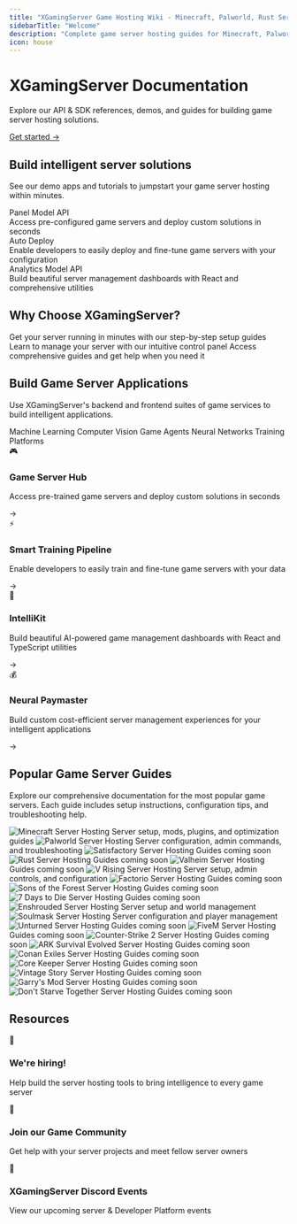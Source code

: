 ```yaml
---
title: "XGamingServer Game Hosting Wiki - Minecraft, Palworld, Rust Server Guides & Tutorials"
sidebarTitle: "Welcome"
description: "Complete game server hosting guides for Minecraft, Palworld, Rust, Valheim, and 20+ games. Step-by-step tutorials for server setup, mods, plugins, troubleshooting, and optimization."
icon: house
---
```


# XGamingServer Documentation

Explore our API & SDK references, demos, and guides for building game server hosting solutions.

<div className="flex gap-3 mb-8">
  <a href="/quickstart" className="inline-flex items-center px-4 py-2 bg-emerald-500 text-white rounded-lg hover:bg-emerald-600 transition-colors font-medium">
    Get started →
  </a>
</div>

## Build intelligent server solutions

See our demo apps and tutorials to jumpstart your game server hosting within minutes.

<CardGroup cols={3}>
  <Card title="Game Server Hub" icon="server" className="border-l-4 border-l-emerald-500">
    <div className="flex items-center gap-2 mb-2">
      <span className="px-2 py-1 bg-emerald-100 text-emerald-800 text-xs rounded-full font-medium">Panel</span>
      <span className="px-2 py-1 bg-gray-100 text-gray-800 text-xs rounded-full font-medium">Model API</span>
    </div>
    Access pre-configured game servers and deploy custom solutions in seconds
  </Card>
  <Card title="Smart Server Pipeline" icon="network-wired" className="border-l-4 border-l-blue-500">
    <div className="flex items-center gap-2 mb-2">
      <span className="px-2 py-1 bg-blue-100 text-blue-800 text-xs rounded-full font-medium">Auto Deploy</span>
    </div>
    Enable developers to easily deploy and fine-tune game servers with your configuration
  </Card>
  <Card title="Server Analytics" icon="chart-line" className="border-l-4 border-l-purple-500">
    <div className="flex items-center gap-2 mb-2">
      <span className="px-2 py-1 bg-purple-100 text-purple-800 text-xs rounded-full font-medium">Analytics</span>
      <span className="px-2 py-1 bg-gray-100 text-gray-800 text-xs rounded-full font-medium">Model API</span>
    </div>
    Build beautiful server management dashboards with React and comprehensive utilities
  </Card>
</CardGroup>

## Why Choose XGamingServer?

<CardGroup cols={3}>
  <Card title="Quick Setup" icon="rocket">
    Get your server running in minutes with our step-by-step setup guides
  </Card>
  <Card title="Game Panel" icon="desktop">
    Learn to manage your server with our intuitive control panel
  </Card>
  <Card title="24/7 Support" icon="headset">
    Access comprehensive guides and get help when you need it
  </Card>
</CardGroup>

## Build Game Server Applications

Use XGamingServer's backend and frontend suites of game services to build intelligent applications.

<div className="flex flex-wrap gap-2 mb-6">
  <span className="px-3 py-1 bg-black text-white rounded-full text-sm font-medium">Machine Learning</span>
  <span className="px-3 py-1 bg-gray-100 text-gray-800 rounded-full text-sm">Computer Vision</span>
  <span className="px-3 py-1 bg-gray-100 text-gray-800 rounded-full text-sm">Game Agents</span>
  <span className="px-3 py-1 bg-gray-100 text-gray-800 rounded-full text-sm">Neural Networks</span>
  <span className="px-3 py-1 bg-gray-100 text-gray-800 rounded-full text-sm">Training Platforms</span>
</div>

<div className="grid grid-cols-1 lg:grid-cols-2 gap-6 mb-8">
  <div className="bg-gradient-to-br from-emerald-50 to-emerald-100 p-6 rounded-xl border border-emerald-200">
    <div className="flex items-center gap-3 mb-4">
      <div className="w-10 h-10 bg-emerald-500 rounded-lg flex items-center justify-center">
        <span className="text-white font-bold">🎮</span>
      </div>
      <div>
        <h3 className="font-semibold text-lg">Game Server Hub</h3>
        <p className="text-sm text-gray-600">Access pre-trained game servers and deploy custom solutions in seconds</p>
      </div>
      <div className="ml-auto">
        <span className="text-2xl">→</span>
      </div>
    </div>
  </div>
  
  <div className="bg-gradient-to-br from-blue-50 to-blue-100 p-6 rounded-xl border border-blue-200">
    <div className="flex items-center gap-3 mb-4">
      <div className="w-10 h-10 bg-blue-500 rounded-lg flex items-center justify-center">
        <span className="text-white font-bold">⚡</span>
      </div>
      <div>
        <h3 className="font-semibold text-lg">Smart Training Pipeline</h3>
        <p className="text-sm text-gray-600">Enable developers to easily train and fine-tune game servers with your data</p>
      </div>
      <div className="ml-auto">
        <span className="text-2xl">→</span>
      </div>
    </div>
  </div>
  
  <div className="bg-gradient-to-br from-purple-50 to-purple-100 p-6 rounded-xl border border-purple-200">
    <div className="flex items-center gap-3 mb-4">
      <div className="w-10 h-10 bg-purple-500 rounded-lg flex items-center justify-center">
        <span className="text-white font-bold">🧠</span>
      </div>
      <div>
        <h3 className="font-semibold text-lg">IntelliKit</h3>
        <p className="text-sm text-gray-600">Build beautiful AI-powered game management dashboards with React and TypeScript utilities</p>
      </div>
      <div className="ml-auto">
        <span className="text-2xl">→</span>
      </div>
    </div>
  </div>
  
  <div className="bg-gradient-to-br from-orange-50 to-orange-100 p-6 rounded-xl border border-orange-200">
    <div className="flex items-center gap-3 mb-4">
      <div className="w-10 h-10 bg-orange-500 rounded-lg flex items-center justify-center">
        <span className="text-white font-bold">💰</span>
      </div>
      <div>
        <h3 className="font-semibold text-lg">Neural Paymaster</h3>
        <p className="text-sm text-gray-600">Build custom cost-efficient server management experiences for your intelligent applications</p>
      </div>
      <div className="ml-auto">
        <span className="text-2xl">→</span>
      </div>
    </div>
  </div>
</div>

## Popular Game Server Guides

Explore our comprehensive documentation for the most popular game servers. Each guide includes setup instructions, configuration tips, and troubleshooting help.

<CardGroup cols={2}>
  <Card title="Minecraft" href="/games/minecraft">
    <img src="https://xgamingserver.com/img/game-images/minecraft-server-hosting.webp" alt="Minecraft Server Hosting" className="rounded-lg mb-3" style={{ aspectRatio: '16/9', objectFit: 'cover' }} />
    Server setup, mods, plugins, and optimization guides
  </Card>
  <Card title="Palworld" href="/games/palworld">
    <img src="https://xgamingserver.com/img/game-images/palworld-server-hosting.webp" alt="Palworld Server Hosting" className="rounded-lg mb-3" style={{ aspectRatio: '16/9', objectFit: 'cover' }} />
    Server configuration, admin commands, and troubleshooting
  </Card>
  <Card title="Satisfactory" href="/games/satisfactory">
    <img src="https://xgamingserver.com/img/game-images/satisfactory-server-hosting.webp" alt="Satisfactory Server Hosting" className="rounded-lg mb-3" style={{ aspectRatio: '16/9', objectFit: 'cover' }} />
    Guides coming soon
  </Card>
  <Card title="Rust" href="/games/rust">
    <img src="https://xgamingserver.com/img/game-images/rust-server-hosting.webp" alt="Rust Server Hosting" className="rounded-lg mb-3" style={{ aspectRatio: '16/9', objectFit: 'cover' }} />
    Guides coming soon
  </Card>
  <Card title="Valheim" href="/games/valheim">
    <img src="https://xgamingserver.com/img/game-images/dedicated-valheim-server-hosting.webp" alt="Valheim Server Hosting" className="rounded-lg mb-3" style={{ aspectRatio: '16/9', objectFit: 'cover' }} />
    Guides coming soon
  </Card>
  <Card title="V Rising" href="/games/vrising">
    <img src="https://xgamingserver.com/img/game-images/v-rising-server-hosting.webp" alt="V Rising Server Hosting" className="rounded-lg mb-3" style={{ aspectRatio: '16/9', objectFit: 'cover' }} />
    Server setup, admin controls, and configuration
  </Card>
  <Card title="Factorio" href="/games/factorio">
    <img src="https://xgamingserver.com/img/game-images/factorio-server-hosting.webp" alt="Factorio Server Hosting" className="rounded-lg mb-3" style={{ aspectRatio: '16/9', objectFit: 'cover' }} />
    Guides coming soon
  </Card>
  <Card title="Sons of the Forest" href="/games/sons-of-the-forest">
    <img src="https://xgamingserver.com/img/game-images/sons-of-the-forest-server-hosting.webp" alt="Sons of the Forest Server Hosting" className="rounded-lg mb-3" style={{ aspectRatio: '16/9', objectFit: 'cover' }} />
    Guides coming soon
  </Card>
  <Card title="7 Days to Die" href="/games/7-days-to-die">
    <img src="https://xgamingserver.com/img/game-images/7-days-to-die-server-hosting.webp" alt="7 Days to Die Server Hosting" className="rounded-lg mb-3" style={{ aspectRatio: '16/9', objectFit: 'cover' }} />
    Guides coming soon
  </Card>
  <Card title="Enshrouded" href="/games/enshrouded">
    <img src="https://xgamingserver.com/img/game-images/enshrouded-server-hosting.webp" alt="Enshrouded Server Hosting" className="rounded-lg mb-3" style={{ aspectRatio: '16/9', objectFit: 'cover' }} />
    Server setup and world management
  </Card>
  <Card title="Soulmask" href="/games/soulmask">
    <img src="https://xgamingserver.com/img/game-images/soulmask-server-hosting.webp" alt="Soulmask Server Hosting" className="rounded-lg mb-3" style={{ aspectRatio: '16/9', objectFit: 'cover' }} />
    Server configuration and player management
  </Card>
  <Card title="Unturned" href="/games/unturned">
    <img src="https://xgamingserver.com/img/game-images/unturned-server-hosting.webp" alt="Unturned Server Hosting" className="rounded-lg mb-3" style={{ aspectRatio: '16/9', objectFit: 'cover' }} />
    Guides coming soon
  </Card>
  <Card title="FiveM" href="/games/fivem">
    <img src="https://xgamingserver.com/img/game-images/five-m-server-hosting.webp" alt="FiveM Server Hosting" className="rounded-lg mb-3" style={{ aspectRatio: '16/9', objectFit: 'cover' }} />
    Guides coming soon
  </Card>
  <Card title="Counter-Strike 2" href="/games/cs2">
    <img src="https://xgamingserver.com/img/game-images/counter-strike-2-cs2-server-hosting.webp" alt="Counter-Strike 2 Server Hosting" className="rounded-lg mb-3" style={{ aspectRatio: '16/9', objectFit: 'cover' }} />
    Guides coming soon
  </Card>
  <Card title="ARK: Survival Evolved" href="/games/ark-se">
    <img src="https://xgamingserver.com/img/game-images/ark-server-hosting.webp" alt="ARK Survival Evolved Server Hosting" className="rounded-lg mb-3" style={{ aspectRatio: '16/9', objectFit: 'cover' }} />
    Guides coming soon
  </Card>
  <Card title="Conan Exiles" href="/games/conan-exiles">
    <img src="https://xgamingserver.com/img/game-images/conan-exiles-server-hosting.webp" alt="Conan Exiles Server Hosting" className="rounded-lg mb-3" style={{ aspectRatio: '16/9', objectFit: 'cover' }} />
    Guides coming soon
  </Card>
  <Card title="Core Keeper" href="/games/core-keeper">
    <img src="https://xgamingserver.com/img/game-images/core-keeper-server-hosting.webp" alt="Core Keeper Server Hosting" className="rounded-lg mb-3" style={{ aspectRatio: '16/9', objectFit: 'cover' }} />
    Guides coming soon
  </Card>
  <Card title="Vintage Story" href="/games/vintage-story">
    <img src="https://xgamingserver.com/img/game-images/vintage-story-server-hosting.webp" alt="Vintage Story Server Hosting" className="rounded-lg mb-3" style={{ aspectRatio: '16/9', objectFit: 'cover' }} />
    Guides coming soon
  </Card>
  <Card title="Garry's Mod" href="/games/garrys-mod">
    <img src="https://xgamingserver.com/img/game-images/gmod-server-hosting.webp" alt="Garry's Mod Server Hosting" className="rounded-lg mb-3" style={{ aspectRatio: '16/9', objectFit: 'cover' }} />
    Guides coming soon
  </Card>
  <Card title="Don't Starve Together" href="/games/dont-starve-together">
    <img src="https://xgamingserver.com/img/game-images/dont-starve-together-server-hosting.webp" alt="Don't Starve Together Server Hosting" className="rounded-lg mb-3" style={{ aspectRatio: '16/9', objectFit: 'cover' }} />
    Guides coming soon
  </Card>
</CardGroup>

## Resources

<div className="grid grid-cols-1 md:grid-cols-3 gap-6 mt-12">
  <div className="text-center p-6">
    <div className="w-12 h-12 bg-emerald-100 rounded-full flex items-center justify-center mx-auto mb-4">
      <span className="text-2xl">👥</span>
    </div>
    <h3 className="font-semibold text-lg mb-2">We're hiring!</h3>
    <p className="text-gray-600 text-sm mb-4">Help build the server hosting tools to bring intelligence to every game server</p>
  </div>
  
  <div className="text-center p-6">
    <div className="w-12 h-12 bg-blue-100 rounded-full flex items-center justify-center mx-auto mb-4">
      <span className="text-2xl">💬</span>
    </div>
    <h3 className="font-semibold text-lg mb-2">Join our Game Community</h3>
    <p className="text-gray-600 text-sm mb-4">Get help with your server projects and meet fellow server owners</p>
  </div>
  
  <div className="text-center p-6">
    <div className="w-12 h-12 bg-purple-100 rounded-full flex items-center justify-center mx-auto mb-4">
      <span className="text-2xl">📅</span>
    </div>
    <h3 className="font-semibold text-lg mb-2">XGamingServer Discord Events</h3>
    <p className="text-gray-600 text-sm mb-4">View our upcoming server & Developer Platform events</p>
  </div>
</div>